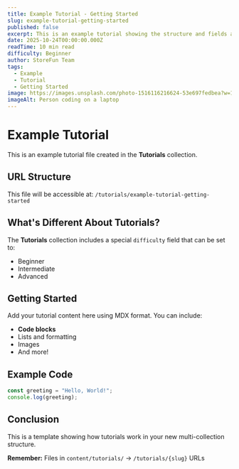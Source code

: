```yaml
---
title: Example Tutorial - Getting Started
slug: example-tutorial-getting-started
published: false
excerpt: This is an example tutorial showing the structure and fields available in the Tutorials collection.
date: 2025-10-24T00:00:00.000Z
readTime: 10 min read
difficulty: Beginner
author: StoreFun Team
tags:
  - Example
  - Tutorial
  - Getting Started
image: https://images.unsplash.com/photo-1516116216624-53e697fedbea?w=1200&q=80
imageAlt: Person coding on a laptop
---
```


# Example Tutorial

This is an example tutorial file created in the **Tutorials** collection.

## URL Structure

This file will be accessible at: `/tutorials/example-tutorial-getting-started`

## What's Different About Tutorials?

The **Tutorials** collection includes a special `difficulty` field that can be set to:
- Beginner
- Intermediate  
- Advanced

## Getting Started

Add your tutorial content here using MDX format. You can include:

- **Code blocks**
- Lists and formatting
- Images
- And more!

## Example Code

```javascript
const greeting = "Hello, World!";
console.log(greeting);
```

## Conclusion

This is a template showing how tutorials work in your new multi-collection structure.

**Remember:** Files in `content/tutorials/` → `/tutorials/{slug}` URLs

